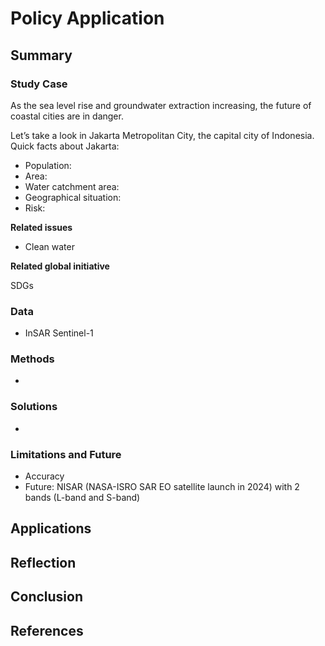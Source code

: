 # Policy Application

## Summary

### Study Case
As the sea level rise and groundwater extraction increasing, the future of coastal cities are in danger.

Let's take a look in Jakarta Metropolitan City, the capital city of Indonesia. Quick facts about Jakarta:

- Population: 
- Area:
- Water catchment area:
- Geographical situation:
- Risk:

**Related issues**

- Clean water

**Related global initiative**

SDGs 

### Data

- InSAR Sentinel-1

### Methods

- 

### Solutions

- 

### Limitations and Future

- Accuracy
- Future: NISAR (NASA-ISRO SAR EO satellite launch in 2024) with 2 bands (L-band and S-band)

## Applications

### 

## Reflection

## Conclusion

## References

::: {#refs}
:::
